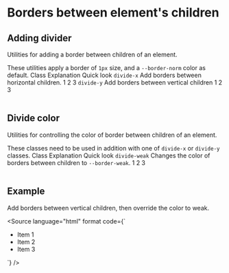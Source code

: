 


<Meta title={getTitle(__filename)} />

# Borders between element's children

## Adding divider

Utilities for adding a border between children of an element.

<Alert type="info">
    These utilities apply a border of <code>1px</code> size, and a <code>--border-norm</code> color as default.
</Alert>

<Table className="color-norm">
    <TableHeader>
        <TableRow>
            <TableCell type="header">Class</TableCell>
            <TableCell type="header" className="w-1/2">
                Explanation
            </TableCell>
            <TableCell type="header" className="text-right">
                Quick look
            </TableCell>
        </TableRow>
    </TableHeader>
    <TableBody>
        <TableRow>
            <TableCell>
                <code>divide-x</code>
            </TableCell>
            <TableCell>Add borders between horizontal children.</TableCell>
            <TableCell className="text-right">
                <span className="inline-flex divide-x">
                    <span className="px-2 py-1">1</span>
                    <span className="px-2 py-1">2</span>
                    <span className="px-2 py-1">3</span>
                </span>
            </TableCell>
        </TableRow>
        <TableRow>
            <TableCell>
                <code>divide-y</code>
            </TableCell>
            <TableCell>Add borders between vertical children</TableCell>
            <TableCell className="text-right">
                <span
                    className="inline-flex w-custom text-center flex-column divide-y"
                    style={{ '--w-custom': '3.125rem' }}
                >
                    <span className="px-2 py-1">1</span>
                    <span className="px-2 py-1">2</span>
                    <span className="px-2 py-1">3</span>
                </span>
            </TableCell>
        </TableRow>
    </TableBody>
</Table>

## Divide color

Utilities for controlling the color of border between children of an element.

<Alert type="info">
    These classes need to be used in addition with one of <code>divide-x</code> or <code>divide-y</code> classes.
</Alert>

<Table className="color-norm">
    <TableHeader>
        <TableRow>
            <TableCell type="header">Class</TableCell>
            <TableCell type="header" className="w-1/2">
                Explanation
            </TableCell>
            <TableCell type="header" className="text-right">
                Quick look
            </TableCell>
        </TableRow>
    </TableHeader>
    <TableBody>
        <TableRow>
            <TableCell>
                <code>divide-weak</code>
            </TableCell>
            <TableCell>
                Changes the color of borders between children to <code>--border-weak</code>.
            </TableCell>
            <TableCell className="text-right">
                <span className="inline-flex divide-x divide-weak">
                    <span className="px-2 py-1">1</span>
                    <span className="px-2 py-1">2</span>
                    <span className="px-2 py-1">3</span>
                </span>
            </TableCell>
        </TableRow>
    </TableBody>
</Table>

## Example

Add borders between vertical children, then override the color to weak.

<Source
    language="html"
    format
    code={`
<ul className="divide-y divide-weak">
    <li>Item 1</li>
    <li>Item 2</li>
    <li>Item 3</li>
</ul>
`}
/>
